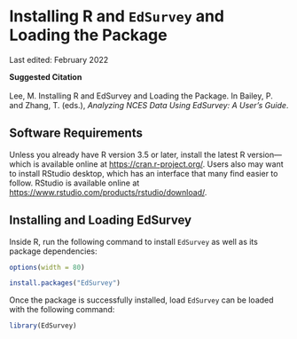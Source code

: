 # Installing R and `EdSurvey` and Loading the Package {#installation}

Last edited: February 2022

**Suggested Citation**<br></br>
Lee, M. Installing R and EdSurvey and Loading the Package. In Bailey, P. and Zhang, T. (eds.), _Analyzing NCES Data Using EdSurvey: A User's Guide_.

## Software Requirements

Unless you already have R version 3.5 or later, install the latest R version---which is available online at [https://cran.r-project.org/](https://cran.r-project.org/). Users also may want to install RStudio desktop, which has an interface that many find easier to follow. RStudio is available online at  [https://www.rstudio.com/products/rstudio/download/](https://www.rstudio.com/products/rstudio/download/).


## Installing and Loading EdSurvey

Inside R, run the following command to install `EdSurvey` as well as its package dependencies:

```r
options(width = 80)

```

```r
install.packages("EdSurvey")
```

Once the package is successfully installed, load `EdSurvey` can be loaded with the following command:

```r
library(EdSurvey)
```
